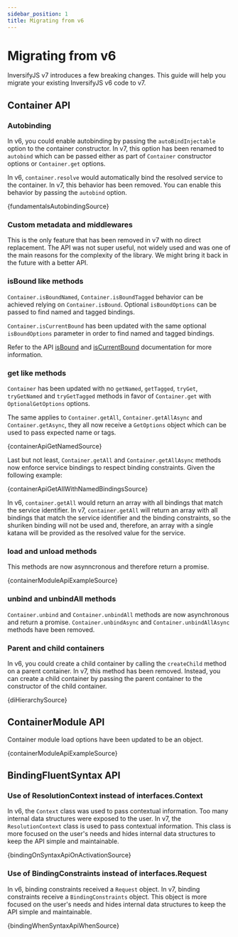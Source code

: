 ```yaml
---
sidebar_position: 1
title: Migrating from v6
---
```


# Migrating from v6

InversifyJS v7 introduces a few breaking changes. This guide will help you migrate your existing InversifyJS v6 code to v7.

## Container API

### Autobinding

In v6, you could enable autobinding by passing the `autoBindInjectable` option to the container constructor. In v7, this option has been renamed to `autobind` which can be passed either as part of `Container` constructor options or `Container.get` options.

In v6, `container.resolve` would automatically bind the resolved service to the container. In v7, this behavior has been removed. You can enable this behavior by passing the `autobind` option.

<CodeBlock language="ts">{fundamentalsAutobindingSource}</CodeBlock>

### Custom metadata and middlewares

This is the only feature that has been removed in v7 with no direct replacement. The API was not super useful, not widely used and was one of the main reasons for the complexity of the library. We might bring it back in the future with a better API.

### isBound like methods

`Container.isBoundNamed`, `Container.isBoundTagged` behavior can be achieved relying on `Container.isBound`. Optional `isBoundOptions` can be passed to find named and tagged bindings.

`Container.isCurrentBound` has been updated with the same optional `isBoundOptions` parameter in order to find named and tagged bindings.

Refer to the API [isBound](../../api/container#isbound) and [isCurrentBound](../../api/container#iscurrentbound) documentation for more information.

### get like methods

`Container` has been updated with no `getNamed`, `getTagged`, `tryGet`, `tryGetNamed` and `tryGetTagged` methods in favor of `Container.get` with `OptionalGetOptions` options.

The same applies to `Container.getAll`, `Container.getAllAsync` and `Container.getAsync`, they all now receive a `GetOptions` object which can be used to pass expected name or tags.

<CodeBlock language="ts">{containerApiGetNamedSource}</CodeBlock>

Last but not least, `Container.getAll` and `Container.getAllAsync` methods now enforce service bindings to respect binding constraints. Given the following example:

<CodeBlock language="ts">{containerApiGetAllWithNamedBindingsSource}</CodeBlock>

In v6, `container.getAll` would return an array with all bindings that match the service identifier. In v7, `container.getAll` will return an array with all bindings that match the service identifier and the binding constraints, so the shuriken binding will not be used and, therefore, an array with a single katana will be provided as the resolved value for the service.

### load and unload methods

This methods are now asynncronous and therefore return a promise.

<CodeBlock language="ts">{containerModuleApiExampleSource}</CodeBlock>

### unbind and unbindAll methods

`Container.unbind` and `Container.unbindAll` methods are now asynchronous and return a promise. `Container.unbindAsync` and `Container.unbindAllAsync` methods have been removed.

### Parent and child containers

In v6, you could create a child container by calling the `createChild` method on a parent container. In v7, this method has been removed. Instead, you can create a child container by passing the parent container to the constructor of the child container.

<CodeBlock language="ts">{diHierarchySource}</CodeBlock>

## ContainerModule API

Container module load options have been updated to be an object.

<CodeBlock language="ts">{containerModuleApiExampleSource}</CodeBlock>

## BindingFluentSyntax API

### Use of ResolutionContext instead of interfaces.Context

In v6, the `Context` class was used to pass contextual information. Too many internal data structures were exposed to the user. In v7, the `ResolutionContext` class is used to pass contextual information. This class is more focused on the user's needs and hides internal data structures to keep the API simple and maintainable.

<CodeBlock language="ts">{bindingOnSyntaxApiOnActivationSource}</CodeBlock>

### Use of BindingConstraints instead of interfaces.Request

In v6, binding constraints received a `Request` object. In v7, binding constraints receive a `BindingConstraints` object. This object is more focused on the user's needs and hides internal data structures to keep the API simple and maintainable.

<CodeBlock language="ts">{bindingWhenSyntaxApiWhenSource}</CodeBlock>
